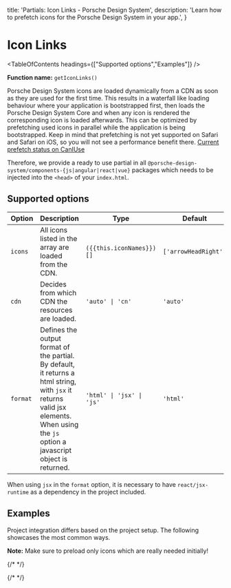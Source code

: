 
  title: 'Partials: Icon Links - Porsche Design System',
  description: 'Learn how to prefetch icons for the Porsche Design System in your app.',
}

# Icon Links

<TableOfContents headings={["Supported options","Examples"]} />

**Function name:** `getIconLinks()`

Porsche Design System icons are loaded dynamically from a CDN as soon as they are used for the first time.
This results in a waterfall like loading behaviour where your application is bootstrapped first, then loads the Porsche
Design System Core and when any icon is rendered the corresponding icon is loaded afterwards.
This can be optimized by prefetching used icons in parallel while the application is being bootstrapped. Keep in mind
that prefetching is not yet supported on Safari and Safari on iOS, so you will not see a performance benefit there.
[Current prefetch status on CanIUse](https://caniuse.com/link-rel-prefetch)

Therefore, we provide a ready to use partial in all `@porsche-design-system/components-{js|angular|react|vue}` packages
which needs to be injected into the `<head>` of your `index.html`.

## Supported options

| Option   | Description                                                                                                                                                                                                        | Type                     | Default              |
| -------- | ------------------------------------------------------------------------------------------------------------------------------------------------------------------------------------------------------------------ | ------------------------ | -------------------- |
| `icons`  | All icons listed in the array are loaded from the CDN.                                                                                                                                                             | `({{this.iconNames}})[]` | `['arrowHeadRight']` |
| `cdn`    | Decides from which CDN the resources are loaded.                                                                                                                                                                   | `'auto' \| 'cn'`                | `'auto'` |
| `format` | Defines the output format of the partial. By default, it returns a html string, with `jsx` it returns valid jsx elements. When using the `js` option a javascript object is returned. | `'html' \| 'jsx' \| 'js'`    | `'html'` |

When using `jsx` in the `format` option, it is necessary to have `react/jsx-runtime` as a dependency in the project
included.

## Examples

Project integration differs based on the project setup.
The following showcases the most common ways.

**Note:** Make sure to preload only icons which are really needed initially!

{/* <PartialDocs name="getIconLinks" :params="params" location="head"></PartialDocs> */}

{/* <script lang="ts">

  @Component
  public iconNames: string = ICON_NAMES.map(x => `'${x}'`).join(' | ');
  public params = [
{
  value: "{ icons: ['arrowHeadRight', 'plus'] }"
},
{
  value: "{ icons: ['arrowHeadRight', 'plus'], cdn: 'cn' }",
  comment: 'force using China CDN',
},
  ];
}
</script> */}

